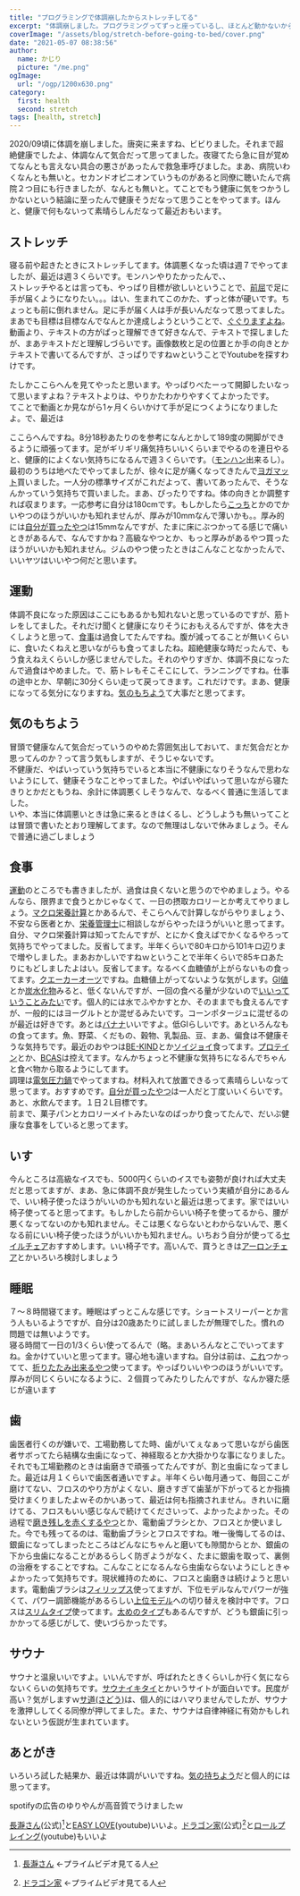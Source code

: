 ```yaml
---
title: "プログラミングで体調崩したからストレッチしてる"
excerpt: "体調崩しました。プログラミングってずっと座っているし、ほとんど動かないから体調崩すこともあるかと思います。寝る前にストレッチしたり、運動するようにして健康に努めています。半年くらいして体調よくなってきてるなって体感します。体感でしか測れないのが厄介ですが、続けていこうと思います。"
coverImage: "/assets/blog/stretch-before-going-to-bed/cover.png"
date: "2021-05-07 08:38:56"
author:
  name: かじり
  picture: "/me.png"
ogImage:
  url: "/ogp/1200x630.png"
category:
  first: health
  second: stretch
tags: [health, stretch]
---
```


2020/09頃に体調を崩しました。唐突に来ますね、ビビりました。それまで超絶健康でしたよ、体調なんて気合だって思ってました。夜寝てたら急に目が覚めてなんとも言えない具合の悪さがあったんで救急車呼びました。まあ、病院いわくなんとも無いと。セカンドオピニオンていうものがあると同僚に聴いたんで病院２つ目にも行きましたが、なんとも無いと。てことでもう健康に気をつかうしかないという結論に至ったんで健康そうだなって思うことをやってます。ほんと、健康で何もないって素晴らしんだなって最近おもいます。

<Toc />

## ストレッチ

寝る前や起きたときにストレッチしてます。体調悪くなった頃は週７でやってましたが、最近は週３くらいです。モンハンやりたかったんで、、  
ストレッチやるとは言っても、やっぱり目標が欲しいということで、[前屈](https://ja.wikipedia.org/wiki/%E4%BD%93%E5%89%8D%E5%B1%88%E6%B8%AC%E5%AE%9A)で足に手が届くようになりたい。。。はい、生まれてこのかた、ずっと体が硬いです。ちょっとも前に倒れません。足に手が届く人は手が長いんだなって思ってました。まあでも目標は目標なんでなんとか達成しようということで、[ぐぐりますよね](https://www.google.com/search?q=%E3%82%B9%E3%83%88%E3%83%AC%E3%83%83%E3%83%81&rlz=1C1QABZ_jaJP893JP893&oq=%E3%82%B9%E3%83%88%E3%83%AC%E3%83%83%E3%83%81&aqs=chrome..69i57j0i433j0j0i433j0j0i433j0l2j0i433j0i131i433.3886j0j7&sourceid=chrome&ie=UTF-8)。動画より、テキストの方がぱっと理解できて好きなんで、テキストで探しましたが、まあテキストだと理解しづらいです。画像数枚と足の位置とか手の向きとかテキストで書いてるんですが、さっぱりですねｗということでYoutubeを探すわけです。

<Youtube id="gqbxAjkCdLY" />

たしかここらへんを見てやったと思います。やっぱりべたーって開脚したいなって思いますよね？テキストよりは、やりかたわかりやすくてよかったです。  
てことで動画とか見ながら1ヶ月くらいかけて手が足につくようになりましたよ。で、最近は

<Youtube id="HeTB6P4Rxt0" />

ここらへんですね。8分18秒あたりのを参考になんとかして189度の開脚ができるように頑張ってます。足がギリギリ痛気持ちいいくらいまでやるのを連日やると、健康的によくない気持ちになるんで週３くらいです。（[モンハン](https://amzn.to/3vI1Ush)出来るし）。最初のうちは地べたでやってましたが、徐々に足が痛くなってきたんで[ヨガマット](https://amzn.to/3tlatYy)買いました。一人分の標準サイズがこれだよって、書いてあったんで、そうなんかっていう気持ちで買いました。まあ、ぴったりですね。体の向きとか調整すれば収まります。一応参考に自分は180cmです。もしかしたら[こっち](https://amzn.to/3tiUF8v)とかのでかいやつのほうがいいかも知れませんが、厚みが10mmなんで薄いかも。。厚み的には[自分が買ったやつ](https://amzn.to/3tlatYy)は15mmなんですが、たまに床にぶつかってる感じで痛いときがあるんで、なんですかね？高級なやつとか、もっと厚みがあるやつ買ったほうがいいかも知れません。ジムのやつ使ったときはこんなことなかったんで、いいヤツはいいやつ何だと思います。

## 運動

体調不良になった原因はここにもあるかも知れないと思っているのですが、筋トレをしてました。それだけ聞くと健康になりそうにおもえるんですが、体を大きくしようと思って、[食事](/stretch-before-going-to-bed#%E9%A3%9F%E4%BA%8B)は過食してたんですね。腹が減ってることが無いくらいに、食いたくねえと思いながらも食ってましたね。超絶健康な時だったんで、もう食えねえくらいしか感じませんでした。それのやりすぎか、体調不良になったんで過食はやめました。で、筋トレもそこそこにして、ランニングですね。仕事の途中とか、早朝に30分くらい走って戻ってきます。これだけです。まあ、健康になってる気分になりますね。[気のもちよう](/stretch-before-going-to-bed#%E6%B0%97%E6%8C%81%E3%81%A1%E3%81%AE%E3%82%82%E3%81%A1%E3%82%88%E3%81%86)て大事だと思ってます。


## 気のもちよう

冒頭で健康なんて気合だっていうのやめた雰囲気出しておいて、まだ気合だとか思ってんのか？って言う気もしますが、そうじゃないです。  
不健康だ、やばいっていう気持ちでいると本当に不健康になりそうなんで思わないようにして、健康そうなことやってました。やばいやばいって思いながら寝たきりとかだともうね、余計に体調悪くしそうなんで、なるべく普通に生活してました。  
いや、本当に体調悪いときは急に来るときはくるし、どうしようも無いってことは冒頭で書いたとおり理解してます。なので無理はしないで休みましょう。そんで普通に過ごしましょう

## 食事

[運動](/stretch-before-going-to-bed#%E9%81%8B%E5%8B%95)のところでも書きましたが、過食は良くないと思うのでやめましょう。やるんなら、限界まで食うとかじゃなくて、一日の摂取カロリーとか考えてやりましょう。[マクロ栄養計算](https://dietgenius.jp/macro-nutrient-calculator/)とかあるんで、そこらへんで計算しながらやりましょう、不安なら医者とか、[栄養管理士](https://www.dietitian.or.jp/students/dietitian/)に相談しながらやったほうがいいと思ってます。
自分、マクロ栄養計算は知ってたんですが、とにかく食えばでかくなるやろって気持ちでやってました。反省してます。半年くらいで80キロから101キロ辺りまで増やしました。まあおかしいですねｗということで半年くらいで85キロあたりにもどしましたよはい。反省してます。なるべく血糖値が上がらないもの食ってます。[クエーカーオーツ](https://amzn.to/3h2BfCD)ですね。血糖値上がってないような気がします。[GI値](https://www.olive-hitomawashi.com/column/2019/09/post-6655.html)とか[炭水化物](https://www.mext.go.jp/component/a_menu/science/detail/__icsFiles/afieldfile/2017/12/20/1365343_1-0201r11.pdf)みると、低くないんですが、一回の食べる量が少ないので[いいっていうことみたい](https://www.olive-hitomawashi.com/column/2019/09/post-6655.html)です。個人的には水でふやかすとか、そのままでも食えるんですが、一般的にはヨーグルトとか混ぜるみたいです。コーンポタージュに混ぜるのが最近は好きです。あとは[バナナ](https://www.health2sync.com/ja/company/blog/banana-carbohydrate#:~:text=%E3%81%9D%E3%81%93%E3%81%A7%E6%8C%87%E6%A8%99%E3%81%AE%E4%B8%80%E3%81%A4,%E3%83%AA%E3%82%B9%E3%82%AF%E3%81%AF%E4%BD%8E%E3%81%84%E3%81%AE%E3%81%A7%E3%81%99%E3%80%82)いいですよ。低GIらしいです。あといろんなもの食ってます。魚、野菜、くだもの、穀物、乳製品、豆、まあ、偏食は不健康そうな気持ちです。最近のおやつは[BE-KIND](https://amzn.to/3uqIvvO)とか[ソイジョイ](https://amzn.to/2RopbRe)食ってます。[プロテイン](https://amzn.to/3vJmBUI)とか、[BCAS](https://amzn.to/2RmCn9g)は控えてます。なんかちょっと不健康な気持ちになるんでちゃんと食べ物から取るようにしてます。  
調理は[電気圧力鍋](https://amzn.to/3f0MBEC)でやってますね。材料入れて放置できるって素晴らしいなって思ってます。おすすめです。[自分が買ったやつ](https://amzn.to/3f0MBEC)は一人だと丁度いいくらいです。あと、水飲んでます。１日２L目標です。  
前まで、菓子パンとカロリーメイトみたいなのばっかり食ってたんで、だいぶ健康な食事をしていると思ってます。

## いす

今んところは高級なイスでも、5000円くらいのイスでも姿勢が良ければ大丈夫だと思ってますが、まあ、急に体調不良が発生したっていう実績が自分にあるんで、いい椅子使ったほうがいいのかも知れないと最近は思ってます。家ではいい椅子使ってると思ってます。もしかしたら前からいい椅子を使ってるから、腰が悪くなってないのかも知れません。そこは悪くならないとわからないんで、悪くなる前にいい椅子使ったほうがいいかも知れません。いちおう自分が使ってる[セイルチェア](https://amzn.to/3tmDtyW)おすすめします。いい椅子です。高いんで、買うときは[アーロンチェア](https://amzn.to/2RsKSje)とかいろいろ検討しましょう

## 睡眠

７～８時間寝てます。睡眠はずっとこんな感じです。ショートスリーパーとか言う人もいるようですが、自分は20歳あたりに試しましたが無理でした。慣れの問題では無いようです。  
寝る時間て一日の1/3くらい使ってるんで（略。まあいろんなとこでいってますね。金かけていいと思ってます。寝心地も違いますね。自分は前は、[これ](https://amzn.to/3b3e1Ze)つかってて、[折りたたみ出来るやつ](https://amzn.to/3nNn05X)使ってます。やっぱりいいやつのほうがいいです。厚みが同じくらいになるように、２個買ってみたりしたんですが、なんか寝た感じが違います

## 歯

歯医者行くのが嫌いで、工場勤務してた時、歯がいてぇなぁって思いながら歯医者サボってたら結構な虫歯になって、神経取るとか大掛かりな事になりました。それでも工場勤務のときは歯磨きで頑張ってたんですが、割と虫歯になってました。最近は月１くらいで歯医者通いですよ。半年くらい毎月通って、毎回ここが磨けてない、フロスのやり方がよくない、磨きすぎて歯茎が下がってるとか指摘受けまくりましたよｗそのかいあって、最近は何も指摘されません。きれいに磨けてる、フロスもいい感じなんで続けてくださいって、よかったよかった。その過程で[磨き残しを赤くするやつ](https://amzn.to/3uDZTNX)とか、電動歯ブラシとか、フロスとか使いました。今でも残ってるのは、電動歯ブラシとフロスですね。唯一後悔してるのは、銀歯になってしまったところはどんなにちゃんと磨いても隙間からとか、銀歯の下から虫歯になることがあるらしく防ぎようがなく、たまに銀歯を取って、裏側の治療をすることですね。こんなことになるんなら虫歯ならないようにしときゃよかったって気持ちです。現状維持のために、フロスと歯磨きは続けようと思います。電動歯ブラシは[フィリップス](https://amzn.to/3bqi0zl)使ってますが、下位モデルなんでパワーが強くて、パワー調節機能があるらしい[上位モデル](https://amzn.to/2PWkmyh)への切り替えを検討中です。フロスは[スリムタイプ](https://amzn.to/33nxqjm)使ってます。[太めのタイプ](https://amzn.to/3tqMFm6)もあるんですが、どうも銀歯に引っかかってる感じがして、使いづらかったです。

## サウナ

サウナと温泉いいですよ。いいんですが、呼ばれたときくらいしか行く気にならないくらいの気持ちです。[サウナイキタイ](https://sauna-ikitai.com/)とかいうサイトが面白いです。民度が高い？気がしますｗ[サ道(さどう)](https://www.tv-tokyo.co.jp/sa_una37/news/#:~:text=2019%E5%B9%B47%E6%9C%88%E6%9C%9F,%E5%A5%BD%E3%81%8D%E3%81%AE%E3%81%9F%E3%82%81%E3%81%AE%E3%83%89%E3%83%A9%E3%83%9E%E2%80%9D%E3%80%82)は、個人的にはハマりませんでしたが、サウナを激押ししてくる同僚が押してました。また、サウナは自律神経に有効かもしれないという仮説が生まれています。

## あとがき

いろいろ試した結果か、最近は体調がいいですね。[気の持ちよう](http://localhost:3000/stretch-before-going-to-bed#%E6%B0%97%E3%81%AE%E3%82%82%E3%81%A1%E3%82%88%E3%81%86)だと個人的には思ってます。

spotifyの広告のゆりやんが高音質でうけましたｗ

[長瀞さん](https://www.nagatorosan.jp/)(公式)[^1]と[EASY LOVE](https://www.youtube.com/watch?v=J51CxEEYq50)(youtube)いいよ。[ドラゴン家](https://doraie.com/)(公式)[^2]と[ロールプレイング](https://www.youtube.com/watch?v=iZHOLVmUMCU)(youtube)もいいよ

[^1]: [長瀞さん](https://amzn.to/2SDHnHe) ←プライムビデオ見てる人  
[^2]: [ドラゴン家](https://amzn.to/2StI2e8) ←プライムビデオ見てる人